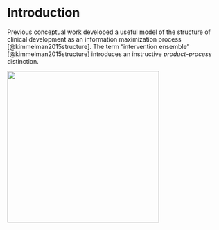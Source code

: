 # Introduction



Previous conceptual work developed a useful model of the structure of clinical development as an information maximization process [@kimmelman2015structure]. The term "intervention ensemble" [@kimmelman2015structure] introduces an instructive  *product*-*process* distinction. 

![](https://media.giphy.com/media/niL4NM57bz2gw/giphy.gif){width=350px}